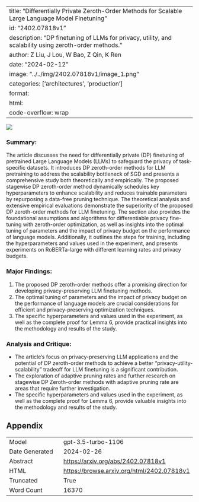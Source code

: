 
---
title: "Differentially Private Zeroth-Order Methods for Scalable Large Language Model Finetuning"
id: "2402.07818v1"
description: "DP finetuning of LLMs for privacy, utility, and scalability using zeroth-order methods."
author: Z Liu, J Lou, W Bao, Z Qin, K Ren
date: "2024-02-12"
image: "../../img/2402.07818v1/image_1.png"
categories: ['architectures', 'production']
format:
  html:
    code-overflow: wrap
---

![](../../img/2402.07818v1/image_1.png)

### Summary:
The article discusses the need for differentially private (DP) finetuning of pretrained Large Language Models (LLMs) to safeguard the privacy of task-specific datasets. It introduces DP zeroth-order methods for LLM pretraining to address the scalability bottleneck of SGD and presents a comprehensive study both theoretically and empirically. The proposed stagewise DP zeroth-order method dynamically schedules key hyperparameters to enhance scalability and reduces trainable parameters by repurposing a data-free pruning technique. The theoretical analysis and extensive empirical evaluations demonstrate the superiority of the proposed DP zeroth-order methods for LLM finetuning. The section also provides the foundational assumptions and algorithms for differentiable privacy fine-tuning with zeroth-order optimization, as well as insights into the optimal tuning of parameters and the impact of privacy budget on the performance of language models. Additionally, it outlines the steps for training, including the hyperparameters and values used in the experiment, and presents experiments on RoBERTa-large with different learning rates and privacy budgets.

### Major Findings:
1. The proposed DP zeroth-order methods offer a promising direction for developing privacy-preserving LLM finetuning methods.
2. The optimal tuning of parameters and the impact of privacy budget on the performance of language models are crucial considerations for efficient and privacy-preserving optimization techniques.
3. The specific hyperparameters and values used in the experiment, as well as the complete proof for Lemma 6, provide practical insights into the methodology and results of the study.

### Analysis and Critique:
- The article's focus on privacy-preserving LLM applications and the potential of DP zeroth-order methods to achieve a better "privacy-utility-scalability" tradeoff for LLM finetuning is a significant contribution.
- The exploration of adaptive pruning rates and further research on stagewise DP Zeroth-order methods with adaptive pruning rate are areas that require further investigation.
- The specific hyperparameters and values used in the experiment, as well as the complete proof for Lemma 6, provide valuable insights into the methodology and results of the study.

## Appendix

|          |          |
|----------|----------|
| Model     | gpt-3.5-turbo-1106       |
| Date Generated     | 2024-02-26       |
| Abstract | [https://arxiv.org/abs/2402.07818v1](https://arxiv.org/abs/2402.07818v1)        |
| HTML     | [https://browse.arxiv.org/html/2402.07818v1](https://browse.arxiv.org/html/2402.07818v1)       |
| Truncated       | True       |
| Word Count       | 16370       |